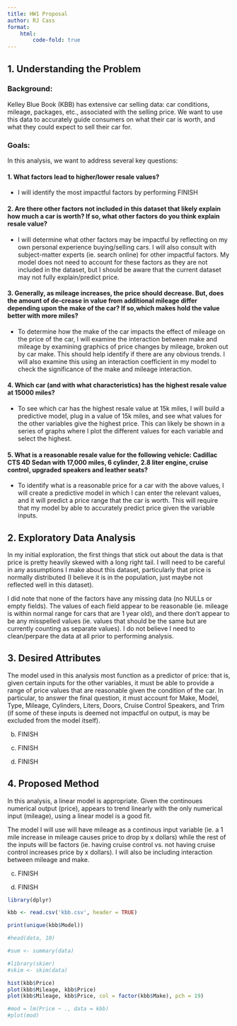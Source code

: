 ```yaml
---
title: HW1 Proposal
author: RJ Cass
format: 
    html:
        code-fold: true
---
```


## 1. Understanding the Problem
### Background: 
Kelley Blue Book (KBB) has extensive car selling data: car conditions, mileage, packages, etc., associated with the selling price. We want to use this data to accurately guide consumers on what their car is worth, and what they could expect to sell their car for.  

### Goals:
In this analysis, we want to address several key questions:

#### 1. What factors lead to higher/lower resale values?
- I will identify the most impactful factors by performing FINISH

#### 2. Are there other factors not included in this dataset that likely explain how much a car is worth? If so, what other factors do you think explain resale value?
- I will determine what other factors may be impactful by reflecting on my own personal experience buying/selling cars. I will also consult with subject-matter experts (ie. search online) for other impactful factors. My model does not need to account for these factors as they are not included in the dataset, but I should be aware that the current dataset may not fully explain/predict price. 


#### 3. Generally, as mileage increases, the price should decrease. But, does the amount of de-crease in value from additional mileage differ depending upon the make of the car? If so,which makes hold the value better with more miles?
- To determine how the make of the car impacts the effect of mileage on the price of the car, I will examine the interaction between make and mileage by examining graphics of price changes by mileage, broken out by car make. This should help identify if there are any obvious trends. I will also examine this using an interaction coefficient in my model to check the significance of the make and mileage interaction. 


#### 4. Which car (and with what characteristics) has the highest resale value at 15000 miles?
- To see which car has the highest resale value at 15k miles, I will build a predictive model, plug in a value of 15k miles, and see what values for the other variables give the highest price. This can likely be shown in a series of graphs where I plot the different values for each variable and select the highest. 

#### 5. What is a reasonable resale value for the following vehicle: Cadillac CTS 4D Sedan with 17,000 miles, 6 cylinder, 2.8 liter engine, cruise control, upgraded speakers and leather seats?
- To identify what is a reasonable price for a car with the above values, I will create a predictive model in which I can enter the relevant values, and it will predict a price range that the car is worth. This will require that my model by able to accurately predict price given the variable inputs. 


## 2. Exploratory Data Analysis
In my initial exploration, the first things that stick out about the data is that price is pretty heavily skewed with a long right tail. I will need to be careful in any assumptions I make about this dataset, particularly that price is normally distributed (I believe it is in the population, just maybe not reflected well in this dataset). 

I did note that none of the factors have any missing data (no NULLs or empty fields). The values of each field appear to be reasonable (ie. mileage is within normal range for cars that are 1 year old), and there don't appear to be any misspelled values (ie. values that should be the same but are currently counting as separate values). I do not believe I need to clean/perpare the data at all prior to performing analysis. 

## 3. Desired Attributes
The model used in this analysis most function as a predictor of price: that is, given certain inputs for the other variables, it must be able to provide a range of price values that are reasonable given the condition of the car. In particular, to answer the final question, it must account for Make, Model, Type, Mileage, Cylinders, Liters, Doors, Cruise Control Speakers, and Trim (if some of these inputs is deemed not impactful on output, is may be excluded from the model itself).

(b) FINISH

(c) FINISH

(d) FINISH

## 4. Proposed Method
In this analysis, a linear model is appropriate. Given the continoues numerical output (price), appears to trend linearly with the only numerical input (mileage), using a linear model is a good fit.  

The model I will use will have mileage as a continous input variable (ie. a 1 mile increase in mileage causes price to drop by x dollars) while the rest of the inputs will be factors (ie. having cruise control vs. not having cruise control increases price by x dollars). I will also be including interaction between mileage and make. 

(c) FINISH

(d) FINISH

```r
library(dplyr)

kbb <- read.csv('kbb.csv', header = TRUE)

print(unique(kbb$Model))

#head(data, 10)

#sum <- summary(data)

#library(skimr)
#skim <- skim(data)

hist(kbb$Price)
plot(kbb$Mileage, kbb$Price)
plot(kbb$Mileage, kbb$Price, col = factor(kbb$Make), pch = 19)

#mod = lm(Price ~ ., data = kbb)
#plot(mod)
```



